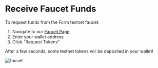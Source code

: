 # Receive Faucet Funds

 To request funds from the Form testnet faucet: 
 1. Navigate to our [Faucet Page](https://form.caldera.dev/faucet)
 2. Enter your wallet address
 3. Click "Request Tokens"

 After a few seconds, some testnet tokens will be deposited in your wallet!

 ![faucet](../images/faucet.png)